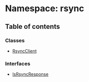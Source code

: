 # Namespace: rsync

## Table of contents

### Classes

- [RsyncClient](/templates/protocols/javascript/modules/rsync.RsyncClient.md)

### Interfaces

- [IsRsyncResponse](/templates/protocols/javascript/modules/rsync.IsRsyncResponse.md)
